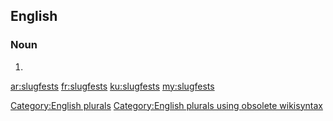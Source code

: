 ==English==

===Noun===
{{head|en}}

# {{plural of|slugfest}}

[[Category:English plurals]][[Category:English plurals using obsolete wikisyntax]]

[[ar:slugfests]]
[[fr:slugfests]]
[[ku:slugfests]]
[[my:slugfests]]